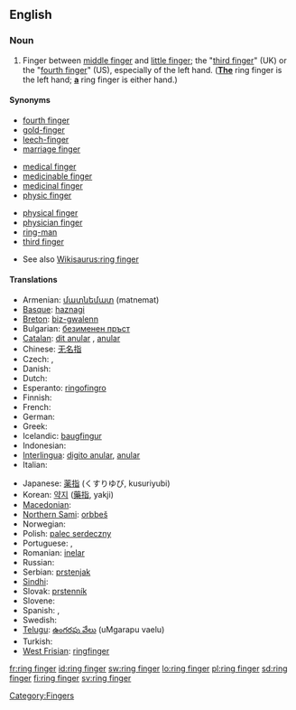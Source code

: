 ==English==

===Noun===
{{en-noun|sg=[[ring]] [[finger]]}}

# Finger between [[middle finger]] and [[little finger]]; the "[[third finger]]" (UK) or the "[[fourth finger]]" (US), especially of the left hand.  (<u>'''The'''</u> ring finger is the left hand; <u>'''a'''</u> ring finger is either hand.)

====Synonyms====
{{top3}}
* [[fourth finger]]
* [[gold-finger]]
* [[leech-finger]]
* [[marriage finger]]
{{mid3}}
* [[medical finger]]
* [[medicinable finger]]
* [[medicinal finger]]
* [[physic finger]]
{{mid3}}
* [[physical finger]]
* [[physician finger]]
* [[ring-man]]
* [[third finger]]
{{bottom}}
* See also [[Wikisaurus:ring finger]]

====Translations====
{{trans-top|finger between the middle finger and little finger}}
* Armenian: [[մատնեմատ]] (matnemat)
* [[Basque]]: [[haznagi]]
* [[Breton]]: [[biz-gwalenn]] {{m}}
* Bulgarian: [[безименен пръст]] {{m}}
* [[Catalan]]: [[dit anular]] {{m}}, [[anular]] {{m}}
* Chinese: [[无名指]]
* Czech: {{t-|cs|prsteník|m}}, {{t-|cs|prsteníček|m}}
* Danish: {{t-|da|ringfinger}}
* Dutch: {{t+|nl|ringvinger|m}}
* Esperanto: [[ringofingro]]
* Finnish: {{t+|fi|nimetön}}
* French: {{t+|fr|annulaire|m}}
* German: {{t+|de|Ringfinger|m}}
* Greek: {{t|el|παράμεσος|m|sc=Grek}}
* Icelandic: [[baugfingur]] {{m}}
* Indonesian: {{t+|id|jari manis|xs=Indonesian}}
* [[Interlingua]]: [[digito anular]], [[anular]]
* Italian: {{t-|it|anulare|m}}
{{trans-mid}}
* Japanese: [[薬指]] (くすりゆび, kusuriyubi)
* Korean: [[약지]] ([[藥指]], yakji)
* [[Macedonian]]: {{t|mk|домал прст|m|tr=dómal p'rst|sc=Cyrl|xs=Macedonian}}
* [[Northern Sami]]: [[orbbeš]]
* Norwegian: {{t-|no|ringfinger|m}}
* Polish: [[palec serdeczny]] {{m}}
* Portuguese: {{t+|pt|dedo anular|m}}, {{t+|pt|anular|m}}
* Romanian: [[inelar]] {{m}}
* Russian: {{t+|ru|безымянный палец|m|tr=bezym'ánnyj pál'ec|sc=Cyrl}}
* Serbian: [[prstenjak]] {{m}}
* [[Sindhi]]: {{sd-Arab|[[ٻاچَ]]}} {{f}}
* Slovak: [[prstenník]] {{m}}
* Slovene: {{t+|sl|prstanec|m}}
* Spanish: {{t-|es|dedo anular|m}}, {{t+|es|anular|m}}
* Swedish: {{t-|sv|ringfinger|n}}
* [[Telugu]]: [[ఉంగరపు వేలు]] (uMgarapu vaelu)
* Turkish: {{t|tr|yüzük parmağı}}
* [[West Frisian]]: [[ringfinger]]
{{trans-bottom}}

[[Category:Fingers]]

[[fr:ring finger]]
[[id:ring finger]]
[[sw:ring finger]]
[[lo:ring finger]]
[[pl:ring finger]]
[[sd:ring finger]]
[[fi:ring finger]]
[[sv:ring finger]]